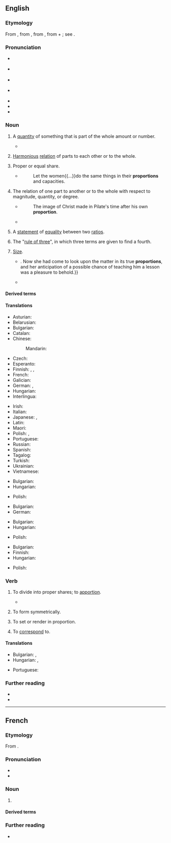 {{also|Proportion}}
==English==

===Etymology===
{{root|en|ine-pro|*per- (sell)}}
From {{inh|en|enm|proporcion}}, from {{der|en|fro|proportion}}, from {{der|en|la|prōportiō|t=comparative relation, proportion, symmetry, analogy}}, from {{m|la|pro|t=for, before}} + {{m|la|portio|t=share, part}}; see {{m|en|portion}}.

===Pronunciation===
* {{a|GenAm}} {{IPA|en|/pɹəˈpɔɹʃən/}}
* {{a|RP}} {{IPA|en|/pɹəˈpɔːʃən/}}
* {{a|rhotic|horse-hoarse}} {{IPA|en|/pɹəˈpo(ː)ɹʃən/}}
* {{a|nonrhotic|horse-hoarse}} {{IPA|en|/pɹəˈpoəʃən/}}
* {{audio|en|en-us-proportion.ogg|Audio (US)}}
* {{rhymes|en|ɔː(ɹ)ʃən|s=3}}
* {{hyphenation|en|pro|por|tion}}

===Noun===
{{en-noun|~}}

# {{lb|en|countable}} A [[quantity]] of something that is part of the whole amount or number.
#* {{RQ:Chambers Younger Set|VI|passage=“I don't mean all of your friends—only a small '''proportion'''—which, however, connects your circle with that deadly, idle, brainless bunch—the insolent chatterers at the opera, the gorged dowagers, the worn-out, passionless men, the enervated matrons of the summer capital,{{nb...}}!”}}
# {{lb|en|uncountable}} [[harmonious|Harmonious]] [[relation]] of parts to each other or to the whole.
# {{lb|en|countable}} Proper or equal share.
#* {{RQ:Taylor HL}}
#*: Let the women{{...}}do the same things in their '''proportions''' and capacities.
# The relation of one part to another or to the whole with respect to magnitude, quantity, or degree.
#: {{ux|en|the '''proportion''' of the parts of a building, or of the body}}
#* {{RQ:Foxe Actes and Monuments}}
#*: The image of Christ made in Pilate's time after his own '''proportion'''.
#* {{RQ:Scott Ivanhoe|passage=Formed in the best '''proportions''' of her sex.}}
# {{lb|en|mathematics|countable}} A [[statement]] of [[equality]] between two [[ratio]]s.
# {{lb|en|math|archaic}} The "[[rule of three]]", in which three terms are given to find a fourth.
# {{lb|en|countable|chiefly|in the plural}} [[size|Size]].
#* {{RQ:Churchill Celebrity|chapter=8|passage=The humor of my proposition appealed more strongly to Miss Trevor than I had looked for, and from that time forward she became her old self again;{{...}}. Now she had come to look upon the matter in its true '''proportions''', and her anticipation of a possible chance of teaching him a lesson was a pleasure to behold.}}
#* {{quote-journal|en|date=May 20, 2012| author=Nathan Rabin| title=[http://www.avclub.com/articles/marge-gets-a-job,73723/ TV: Review: THE SIMPSONS (CLASSIC): “Marge Gets A Job” (season 4, episode 7; originally aired 11/05/1992)]| work=The Onion AV Club| passage=What other television show would feature a gorgeously designed sequence where a horrifically mutated Pierre and Marie Curie, their bodies swollen to Godzilla-like '''proportions''' from prolonged exposure to the radiation that would eventually kill them, destroy an Asian city with their bare hands like vengeance-crazed monster-Gods?}}

====Derived terms====
{{der3|en|disproportionate|in proportion|proportional|proportionally|proportionate|proportioner}}

====Translations====
{{trans-top|quantity that is part of the whole}}
* Asturian: {{t|ast|proporción|f}}
* Belarusian: {{t|be|прапо́рцыя|f}}
* Bulgarian: {{t+|bg|дял|m}}
* Catalan: {{t+|ca|proporció|f}}
* Chinese:
*: Mandarin: {{t+|cmn|比例|tr=bǐlì}}
* Czech: {{t+|cs|poměr}}
* Esperanto: {{t|eo|proporcio}}
* Finnish: {{t+|fi|osa}}, {{t+|fi|osuus}}, {{t+|fi|suhde}}
* French: {{t+|fr|proportion|f}}
* Galician: {{t+|gl|proporción|f}}
* German: {{t+|de|Teil|m}}, {{t+|de|Proportion|f}}
* Hungarian: {{t+|hu|hányad}}
* Interlingua: {{t|ia|proportion}}
{{trans-mid}}
* Irish: {{t|ga|comhréir|f}}
* Italian: {{t+|it|proporzione}}
* Japanese: {{t+|ja|割合|tr=わりあい, wariai}}, {{t+|ja|比例|tr=ひれい, hirei}}
* Latin: {{t|la|prōportiō|f}}
* Maori: {{t|mi|hautanga}}
* Polish: {{t+|pl|proporcja|f}}, {{t+|pl|odsetek|m}}
* Portuguese: {{t+|pt|proporção|f}}
* Russian: {{t+|ru|пропо́рция|f}}
* Spanish: {{t+|es|proporción|f}}
* Tagalog: {{t|tl|hagway}}
* Turkish: {{t+|tr|orantı}}
* Ukrainian: {{t+|uk|пропо́рція|f}}
* Vietnamese: {{t|vi|tỉ lệ}}
{{trans-bottom}}

{{trans-top|harmonious relation of parts to each other or to the whole}}
* Bulgarian: {{t+|bg|съразмерност|f}}
* Hungarian: {{t+|hu|arány}}
{{trans-mid}}
* Polish: {{t+|pl|proporcja|f}}
{{trans-bottom}}

{{trans-top|proper or equal share}}
* Bulgarian: {{t+|bg|дял|m}}
* German: {{t+|de|Anteil|m}}
{{trans-mid}}
{{trans-bottom}}

{{trans-top|the relation of one part to another or to the whole with respect to magnitude, quantity, or degree}}
* Bulgarian: {{t+|bg|пропорционалност|f}}
* Hungarian: {{t+|hu|arány}}
{{trans-mid}}
* Polish: {{t+|pl|proporcja|f}}
{{trans-bottom}}

{{trans-top|(mathematics) a statement of equality between two ratios}}
* Bulgarian: {{t+|bg|пропорция}}
* Finnish: {{t+|fi|verranto}}
* Hungarian: {{t+|hu|aránypár}}
{{trans-mid}}
* Polish: {{t+|pl|proporcja|f}}
{{trans-bottom}}

{{trans-see|size|size}}

===Verb===
{{en-verb}}

# {{lb|en|transitive}} To divide into proper shares; to [[apportion]].
#* {{quote-journal|en|year=1960|month=April|title=The braking of trains|journal=Trains Illustrated|page=237|text=In order to '''proportion''' the braking force to the weight carried by a wheel - a matter of special importance in the braking of wagons - variable leverage systems are now being introduced in which the end of one axle spring is linked to a control spring in the change-over valve, so automatically varying the leverage exerted by the brake-rod according to whether the wagon is full or empty.}}
# {{lb|en|transitive}} To form symmetrically.
# {{lb|en|transitive|arts}} To set or render in proportion.
# {{lb|en|transitive|archaic}} To [[correspond]] to.

====Translations====
{{trans-top|to set or render in proportion}}
* Bulgarian: {{t+|bg|съгласувам}}, {{t|bg|съразмерявам}}
* Hungarian: {{t+|hu|arányosít}}, {{t|hu|arányba állít}}
{{trans-mid}}
* Portuguese: {{t+|pt|proporcionar}}
{{trans-bottom}}

===Further reading===
* {{R:Webster 1913}}
* {{R:Century 1911}}

----

==French==

===Etymology===
From {{der|fr|la|prōportiō}}.

===Pronunciation===
* {{fr-IPA}}
* {{audio|fr|Fr-proportion.ogg|Audio}}

===Noun===
{{fr-noun|f}}

# {{l|en|proportion}}

====Derived terms====
{{col3|fr
|toutes proportions gardées
}}

===Further reading===
* {{R:TLFi}}